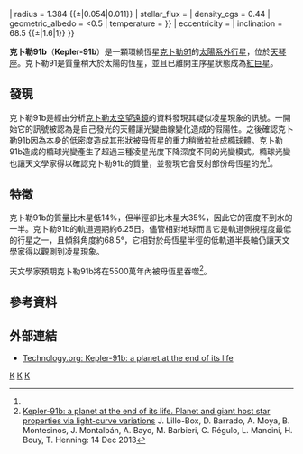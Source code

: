 {{noteTA
|G1=Astronomy
|G2=單位
|1=zh-cn:空间望远镜; zh-tw:太空望遠鏡; zh-hk:太空望遠鏡;
|2=zh-cn:开普勒; zh-tw:克卜勒; zh-hk:開普勒
}}
{{Planetbox begin
| name=Kepler-91b
}}
{{Planetbox star
| star = [[克卜勒91|克卜勒91]]
| constell = [[天琴座|天琴座]]
| RA = {{RA|19|02|41.0}}
| DEC = {{DEC|+44|07|00}}
| dist_pc = 1030 ±150
| dist_ly = 3360
| app_mag = 12.9
| mass = 1.31 ±0.1
| radius = 6.3 ±0.16
| temperature = 4550 ±75
| metallicity = 0.11 ± 0.07
| age = 4.86 ± 2.13
}}
{{Planetbox character
| mass = 0.88{{±|0.33|0.17}}
| radius = 1.384 {{±|0.054|0.011}}
| stellar_flux = 
| density_cgs = 0.44
| geometric_albedo = <0.5
| temperature = 
}}
{{Planetbox orbit
| period = 6.24658
| semimajor = 0.072 {{±|0.007|0.002}}
| eccentricity = 
| inclination = 68.5 {{±|1.6|1}}
}}
{{Planetbox discovery
| discovery_date = 2013
| discoverers = 
| discovery_method = [[系外行星偵測法#凌日法|凌日法]]（[[克卜勒太空望遠鏡|克卜勒太空望遠鏡]]）
| detection_methods = 橢球光變 <br>反射/發射調變
| discovery_status = 確認
}}
{{Planetbox catalog
| names = KOI 2133.01
}}
{{Planetbox end}}

'''克卜勒91b'''（'''Kepler-91b'''）是一顆環繞恆星[[克卜勒91|克卜勒91]]的[[太陽系外行星|太陽系外行星]]，位於[[天琴座|天琴座]]。克卜勒91是質量稍大於太陽的恆星，並且已離開主序星狀態成為[[紅巨星|紅巨星]]。

==發現==
克卜勒91b是經由分析[[克卜勒太空望遠鏡|克卜勒太空望遠鏡]]的資料發現其疑似凌星現象的訊號。一開始它的訊號被認為是自己發光的天體讓光變曲線變化造成的假陽性。之後確認克卜勒91b因為本身的低密度造成其形狀被母恆星的重力稍微拉扯成橢球體。克卜勒91b造成的橢球光變產生了超過三種凌星光度下降深度不同的光變模式。橢球光變也讓天文學家得以確認克卜勒91b的質量，並發現它會反射部份母恆星的光<ref name="Lillo-Box" />。

==特徵==
克卜勒91b的質量比木星低14%，但半徑卻比木星大35%，因此它的密度不到水的一半。克卜勒91b的軌道週期約6.25日。儘管相對地球而言它是軌道側視程度最低的行星之一，且傾斜角度約68.5°，它相對於母恆星半徑的低軌道半長軸仍讓天文學家得以觀測到凌星現象。

天文學家預期克卜勒91b將在5500萬年內被母恆星吞噬<ref name="Lillo-Box">[http://arxiv.org/abs/1312.3943  Kepler-91b: a planet at the end of its life. Planet and giant host star properties via light-curve variations] {{Wayback|url=http://arxiv.org/abs/1312.3943 |date=20160803043810 }} J. Lillo-Box, D. Barrado, A. Moya, B. Montesinos, J. Montalbán, A. Bayo, M. Barbieri, C. Régulo, L. Mancini, H. Bouy, T. Henning: 14 Dec 2013</ref>。

==參考資料==
 {{reflist}}

==外部連結==
* [https://www.technology.org/2013/12/16/kepler-91b-planet-end-life/ Technology.org: Kepler-91b: a planet at the end of its life]{{Wayback|url=https://www.technology.org/2013/12/16/kepler-91b-planet-end-life/ |date=20131224103910 }}


[[Category:2013年發現的系外行星|K]]
[[Category:凌星现象|K]]
[[Category:天琴座|K]]